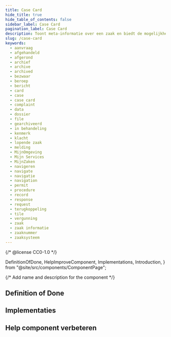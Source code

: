 ```yaml
---
title: Case Card
hide_title: true
hide_table_of_contents: false
sidebar_label: Case Card
pagination_label: Case Card
description: Toont meta-informatie over een zaak en biedt de mogelijkheid hier naartoe te navigeren.
slug: /case-card
keywords:
  - aanvraag
  - afgehandeld
  - afgerond
  - archief
  - archive
  - archived
  - bezwaar
  - beroep
  - bericht
  - card
  - case
  - case card
  - complaint
  - data
  - dossier
  - file
  - gearchiveerd
  - in behandeling
  - kenmerk
  - klacht
  - lopende zaak
  - melding
  - MijnOmgeving
  - Mijn Services
  - MijnZaken
  - navigeren
  - navigate
  - navigatie
  - navigation
  - permit
  - procedure
  - record
  - response
  - request
  - terugkoppeling
  - tile
  - vergunning
  - zaak
  - zaak informatie
  - zaaknummer
  - zaaksysteem
---
```


{/* @license CC0-1.0 */}

  DefinitionOfDone,
  HelpImproveComponent,
  Implementations,
  Introduction,
} from "@site/src/components/ComponentPage";

{/* Add name and description for the component */}


<Introduction component={component} headingLevel={1} description={description} />

## Definition of Done

<DefinitionOfDone component={component} headingLevel={3} />

## Implementaties

<Implementations component={component} headingLevel={3} />

## Help component verbeteren

<HelpImproveComponent component={component} headingLevel={3} />
